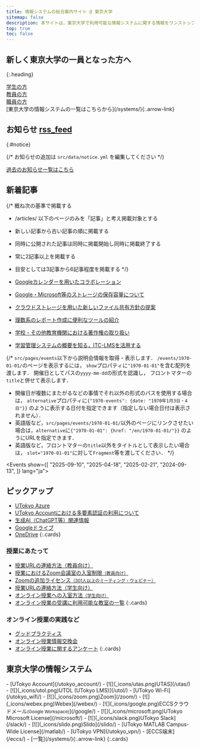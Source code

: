 ```yaml
---
title: 情報システムの総合案内サイト @ 東京大学
sitemap: false
description: 本サイトは，東京大学で利用可能な情報システムに関する情報をワンストップで得られることを目指すサイトです．
top: true
toc: false
---
```




<Emergency />

## 新しく東京大学の一員となった方へ
{:.heading}

<div class="largecards">
  <div class="largecards__card">
    <a href="/oc/"><MaterialIcon icon="groups" /><span class="title">学生の方</span></a>
  </div>
  <div class="largecards__card">
    <a href="/faculty_members/"><FontAwesomeIcon icon="chalkboard-user" /><span class="title">教員の方</span></a>
  </div>
  <div class="largecards__card">
    <a href="/staff_members/"><MaterialIcon icon="badge" /><span class="title">職員の方</span></a>
  </div>
</div>

<div class="systems-link">[東京大学の情報システムの一覧はこちらから](/systems/){:.arrow-link}</div>

<div class="container">
<div class="container__column">

## お知らせ <a href="/notice/rss/" class="rss_icon" title="RSS">rss_feed</a>
{:#notice}

{/* お知らせの追加は `src/data/notice.yml` を編集してください */}

<Notice lang="ja" strip localize />

[過去のお知らせ一覧はこちら](/notice/)

## 新着記事

{/*
  概ね次の基準で掲載する
  - /articles/ 以下のページのみを「記事」と考え掲載対象とする
  - 新しい記事から古い記事の順に掲載する
  - 同時に公開された記事は同時に掲載開始し同時に掲載終了する
  - 常に2記事以上を掲載する
  - 目安としては3記事から6記事程度を掲載する
*/}

- [Googleカレンダーを用いたコラボレーション](/google/calendar/collab/)
- [Google・Microsoft等のストレージの保存容量について](/systems/storage_limit/)
- [クラウドストレージを用いた新しいファイル共有方針の提案](/articles/share-policy/)
- [理数系のレポート作成に便利なツールの紹介](/articles/paper-writing/)
- [学校・その他教育機関における著作権の取り扱い](/articles/copyright/)
- [学習管理システムの概要を知る，ITC-LMSを活用する](/articles/itc-lms/)

</div>
<div class="container__column">

{/*
  `src/pages/events`以下から説明会情報を取得・表示します．
  `/events/1970-01-01/`のページを表示するには，
  `show`プロパティに`"1970-01-01"`を含む配列を渡します．
  開催日としてパスの`yyyy-mm-dd`の形式を認識し，
  フロントマターの`title`と併せて表示します．

  - 開催日が複数にまたがるなどの事情でそれ以外の形式のパスを使用する場合は，
  `alternative`プロパティに`{"1970-events": {date: "1970年1月3日・4日"}}`
  のように表示する日付を指定できます（指定しない場合日付は表示されません）．
  - 英語版など，`src/pages/events/1970-01-01/`以外のページにリンクさせたい
  場合は，`alternative`に`{"1970-01-01": {href: "/en/1970-01-01/"}}`
  のようにURLを指定できます．
  - 英語版など，フロントマターの`title`以外をタイトルとして表示したい場合は，
  `slot="1970-01-01"`に対して`Fragment`等を渡してください．
*/}

<Events show={[
  "2025-09-10",
  "2025-04-18",
  "2025-02-21",
  "2024-09-13",
]} lang="ja">
</Events>

## ピックアップ

- [UTokyo Azure](/research_computing/utokyo_azure/)
- [UTokyo Accountにおける多要素認証の利用について](/utokyo_account/mfa/)
- [生成AI（ChatGPT等）関連情報](/online/topics/generative-ai/)
- [Googleドライブ](/google/drive/)
- [OneDrive](/microsoft/onedrive/)
{:.cards}

### 授業にあたって
- [授業URLの連絡方法（教員向け）](/faculty_members/url/)
- [授業におけるZoom会議室の入室制限<small>（教員向け）</small>](/faculty_members/zoom_access_control/)
- [Zoomの追加ライセンス<small>（301人以上のミーティング・ウェビナー）</small>](/zoom/license/)
- [授業URLの連絡方法（学生向け）](/oc/url/)
- [オンライン授業への入室方法<small>（学生向け）</small>](/oc/join/)
- [オンライン授業の受講に利用可能な教室の一覧](/oc/rooms/)
{:.cards}

### オンライン授業の実践など

- [グッドプラクティス](/good-practice/)
- [オンライン授業情報交換会](/events/luncheon/)
- [オンライン授業に関するアンケート](/questionnaire/)
{:.cards}

</div>
</div>

## 東京大学の情報システム

<div class="top__systems">
  - [<MaterialIcon icon="person" />UTokyo Account](/utokyo_account/)
  - [![](_icons/utas.png)UTAS](/utas/)
  - [![](_icons/utol.png)UTOL (UTokyo LMS)](/utol/)
  - [<MaterialIcon icon="wifi" />UTokyo Wi-Fi](/utokyo_wifi/)
  - [![](_icons/zoom.png)Zoom](/zoom/)
  - [![](_icons/webex.png)Webex](/webex/)
  - [![](_icons/google.png)ECCSクラウドメール<small>(Google Workspace)</small>](/google/)
  - [![](_icons/microsoft.png)UTokyo Microsoft License](/microsoft/)
  - [![](_icons/slack.png)UTokyo Slack](/slack/)
  - [![](_icons/slido.png)Slido](/slido/)
  - [<MaterialIcon icon="bar_chart" />UTokyo MATLAB Campus-Wide License](/matlab/)
  - [<MaterialIcon icon="vpn_lock" />UTokyo VPN](/utokyo_vpn/)
  - [<MaterialIcon icon="computer" />ECCS端末](/eccs/)
  - [一覧](/systems/){:.arrow-link}
  {:.cards}
</div>
